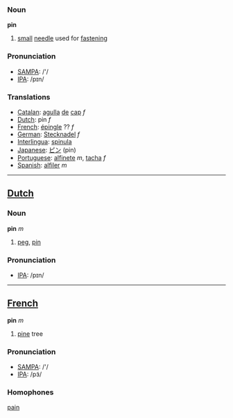 === Noun ===

'''pin'''

# [[small]] [[needle]] used for [[fastening]]

=== Pronunciation===
*[[w:SAMPA|SAMPA]]: /'/
*[[w:IPA|IPA]]: /pɪn/

=== Translations ===
*[[Catalan]]: [[agulla]] [[de]] [[cap]] ''f''
*[[Dutch]]: pin ''f''
*[[French]]: [[épingle]] ?? ''f''
*[[German]]: [[Stecknadel]]  ''f'' 
*[[Interlingua]]: [[spinula]]
*[[Japanese]]: [[ピン]] (pin)
*[[Portuguese]]: [[alfinete]] ''m'', [[tacha]] ''f''
*[[Spanish]]: [[alfiler]] ''m''
----

==[[Dutch]]==

=== Noun ===

'''pin''' ''m''

# [[peg]], [[pin]]

=== Pronunciation===
*[[w:IPA|IPA]]: /pɪn/

----

==[[French]]==

'''pin''' ''m''

#[[pine]] tree

=== Pronunciation===
*[[w:SAMPA|SAMPA]]: /'/
*[[w:IPA|IPA]]: /pɜ̃/

=== Homophones ===

[[pain]]